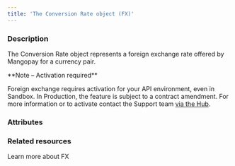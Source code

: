 ```yaml
---
title: 'The Conversion Rate object (FX)'  
---
```


  
### Description
The Conversion Rate object represents a foreign exchange rate offered by Mangopay for a currency pair.   

<Note>  
**Note – Activation required** 
  
Foreign exchange requires activation for your API environment, even in Sandbox. In Production, the feature is subject to a contract amendment. For more information or to activate contact the Support team <a href="https://hub.mangopay.com/" target="_blank">via the Hub</a>.  
</Note>

### Attributes  

<DebitedCurrency />  

<CreditedCurrency />  

<ClientRate />  

<MarketRate />  

<MarketRateDate />

### Related resources

<Card title="Guide" href="/guides/fx">Learn more about FX</Card>